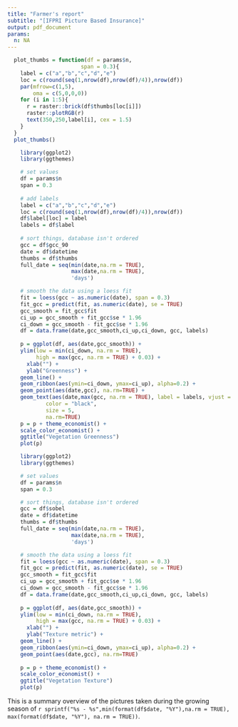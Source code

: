 ```yaml
---
title: "Farmer's report"
subtitle: "[IFPRI Picture Based Insurance]"
output: pdf_document
params:
  n: NA
---
```


\begin{center} 
  Report for farmer: \# `r params$n$uniqueuserid[1]`, 
  field: \# `r params$n$uniquecropsiteid[1]` 
\end{center}

```r
  plot_thumbs = function(df = params$n,
                       span = 0.3){
    label = c("a","b","c","d","e")
    loc = c(round(seq(1,nrow(df),nrow(df)/4)),nrow(df))
    par(mfrow=c(1,5),
        oma = c(5,0,0,0))
    for (i in 1:5){
      r = raster::brick(df$thumbs[loc[i]])
      raster::plotRGB(r)
      text(350,250,label[i], cex = 1.5)
    }
  }
  plot_thumbs()
```

```r
  
    library(ggplot2)
    library(ggthemes)

    # set values
    df = params$n
    span = 0.3
  
    # add labels
    label = c("a","b","c","d","e")
    loc = c(round(seq(1,nrow(df),nrow(df)/4)),nrow(df))
    df$label[loc] = label
    labels = df$label
    
    # sort things, database isn't ordered  
    gcc = df$gcc_90
    date = df$datetime
    thumbs = df$thumbs
    full_date = seq(min(date,na.rm = TRUE),
                    max(date,na.rm = TRUE),
                    'days')

    # smooth the data using a loess fit
    fit = loess(gcc ~ as.numeric(date), span = 0.3)
    fit_gcc = predict(fit, as.numeric(date), se = TRUE)
    gcc_smooth = fit_gcc$fit
    ci_up = gcc_smooth + fit_gcc$se * 1.96
    ci_down = gcc_smooth - fit_gcc$se * 1.96
    df = data.frame(date,gcc_smooth,ci_up,ci_down, gcc, labels)
    
    p = ggplot(df, aes(date,gcc_smooth)) + 
    ylim(low = min(ci_down, na.rm = TRUE),
         high = max(gcc, na.rm = TRUE) + 0.03) +
      xlab("") +
      ylab("Greenness") +
    geom_line() +
    geom_ribbon(aes(ymin=ci_down, ymax=ci_up), alpha=0.2) +
    geom_point(aes(date,gcc), na.rm=TRUE) +
    geom_text(aes(date,max(gcc, na.rm = TRUE), label = labels, vjust = -0.5),
            color = "black",
            size = 5,
            na.rm=TRUE)  
    p = p + theme_economist() +
    scale_color_economist() +
    ggtitle("Vegetation Greenness")
    plot(p)
```

```r
  
    library(ggplot2)
    library(ggthemes)

    # set values
    df = params$n
    span = 0.3

    # sort things, database isn't ordered  
    gcc = df$sobel
    date = df$datetime
    thumbs = df$thumbs
    full_date = seq(min(date,na.rm = TRUE),
                    max(date,na.rm = TRUE),
                    'days')

    # smooth the data using a loess fit
    fit = loess(gcc ~ as.numeric(date), span = 0.3)
    fit_gcc = predict(fit, as.numeric(date), se = TRUE)
    gcc_smooth = fit_gcc$fit
    ci_up = gcc_smooth + fit_gcc$se * 1.96
    ci_down = gcc_smooth - fit_gcc$se * 1.96
    df = data.frame(date,gcc_smooth,ci_up,ci_down, gcc, labels)
    
    p = ggplot(df, aes(date,gcc_smooth)) + 
    ylim(low = min(ci_down, na.rm = TRUE),
         high = max(gcc, na.rm = TRUE) + 0.03) +
      xlab("") +
      ylab("Texture metric") +
    geom_line() +
    geom_ribbon(aes(ymin=ci_down, ymax=ci_up), alpha=0.2) +
    geom_point(aes(date,gcc), na.rm=TRUE)
    
    p = p + theme_economist() +
    scale_color_economist() +
    ggtitle("Vegetation Texture")
    plot(p)
```

This is a summary overview of the pictures taken during the growing season of `r sprintf("%s - %s",min(format(df$date, "%Y"),na.rm = TRUE), max(format(df$date, "%Y"), na.rm = TRUE))`.